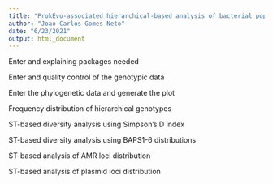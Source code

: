 ```yaml
---
title: "ProkEvo-associated hierarchical-based analysis of bacterial populations using R"
author: "Joao Carlos Gomes-Neto"
date: "6/23/2021"
output: html_document
---
```


Enter and explaining packages needed

Enter and quality control of the genotypic data

Enter the phylogenetic data and generate the plot

Frequency distribution of hierarchical genotypes

ST-based diversity analysis using Simpson's D index

ST-based diversity analysis using BAPS1-6 distributions

ST-based analysis of AMR loci distribution 

ST-based analysis of plasmid loci distribution 

